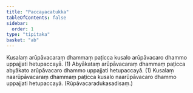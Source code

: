 ```yaml
---
title: "Paccayacatukka"
tableOfContents: false
sidebar:
  order: 1
type: "tipitaka"
basket: "ab"
---
```



<DynamicBreadcrumb />

<Division number="40">

<Paragraph number="1636">
Kusalaṃ arūpāvacaraṃ dhammaṃ paṭicca kusalo arūpāvacaro dhammo uppajjati hetupaccayā. (1)
</Paragraph>

<Paragraph number="1637">
Abyākataṃ arūpāvacaraṃ dhammaṃ paṭicca abyākato arūpāvacaro dhammo uppajjati hetupaccayā. (1)
</Paragraph>

<Paragraph number="1638">
Kusalaṃ naarūpāvacaraṃ dhammaṃ paṭicca kusalo naarūpāvacaro dhammo uppajjati hetupaccayā. (Rūpāvacaradukasadisaṃ.)
</Paragraph>
</Division>